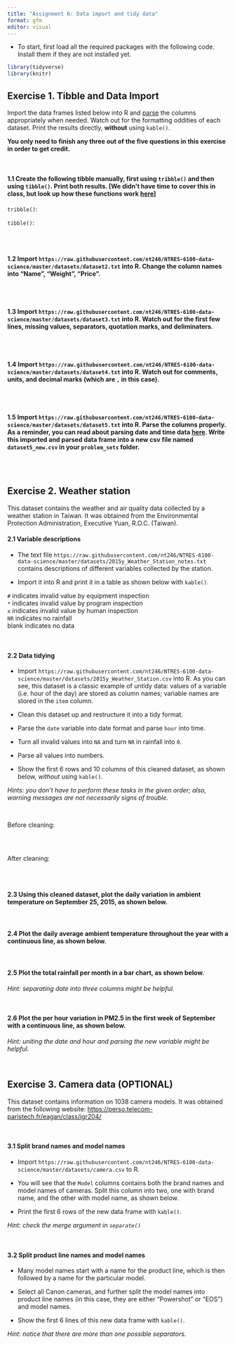 ```yaml
---
title: "Assignment 6: Data import and tidy data"
format: gfm
editor: visual
---
```


-   To start, first load all the required packages with the following code. Install them if they are not installed yet.

```r
library(tidyverse)
library(knitr)
```

## **Exercise 1. Tibble and Data Import**

Import the data frames listed below into R and [parse](https://r4ds.had.co.nz/data-import.html#parsing-a-vector) the columns appropriately when needed. Watch out for the formatting oddities of each dataset. Print the results directly, **without** using `kable()`.

**You only need to finish any three out of the five questions in this exercise in order to get credit.**

\

#### **1.1 Create the following tibble manually, first using `tribble()` and then using `tibble()`. Print both results. \[We didn’t have time to cover this in class, but look up how these functions work [here](https://r4ds.had.co.nz/tibbles.html#creating-tibbles)\]**

`tribble()`:

`tibble()`:

```         
```

\

#### **1.2 Import `https://raw.githubusercontent.com/nt246/NTRES-6100-data-science/master/datasets/dataset2.txt` into R. Change the column names into “Name”, “Weight”, “Price”.**

```         
```

\

#### **1.3 Import `https://raw.githubusercontent.com/nt246/NTRES-6100-data-science/master/datasets/dataset3.txt` into R. Watch out for the first few lines, missing values, separators, quotation marks, and deliminaters.**

```         
```

\

#### **1.4 Import `https://raw.githubusercontent.com/nt246/NTRES-6100-data-science/master/datasets/dataset4.txt` into R. Watch out for comments, units, and decimal marks (which are `,` in this case).**

```         
```

\

#### **1.5 Import `https://raw.githubusercontent.com/nt246/NTRES-6100-data-science/master/datasets/dataset5.txt` into R. Parse the columns properly. As a reminder, you can read about parsing date and time data [here](https://r4ds.had.co.nz/data-import.html#readr-datetimes). Write this imported and parsed data frame into a new csv file named `dataset5_new.csv` in your `problem_sets` folder.**

```         
```

\

## **Exercise 2. Weather station**

This dataset contains the weather and air quality data collected by a weather station in Taiwan. It was obtained from the Environmental Protection Administration, Executive Yuan, R.O.C. (Taiwan).

#### **2.1 Variable descriptions**

-   The text file `https://raw.githubusercontent.com/nt246/NTRES-6100-data-science/master/datasets/2015y_Weather_Station_notes.txt` contains descriptions of different variables collected by the station.

-   Import it into R and print it in a table as shown below with `kable()`.

`#` indicates invalid value by equipment inspection\
`*` indicates invalid value by program inspection\
`x` indicates invalid value by human inspection\
`NR` indicates no rainfall\
blank indicates no data

\

#### **2.2 Data tidying**

-   Import `https://raw.githubusercontent.com/nt246/NTRES-6100-data-science/master/datasets/2015y_Weather_Station.csv` into R. As you can see, this dataset is a classic example of untidy data: values of a variable (i.e. hour of the day) are stored as column names; variable names are stored in the `item` column.

-   Clean this dataset up and restructure it into a tidy format.

-   Parse the `date` variable into date format and parse `hour` into time.

-   Turn all invalid values into `NA` and turn `NR` in rainfall into `0`.

-   Parse all values into numbers.

-   Show the first 6 rows and 10 columns of this cleaned dataset, as shown below, *without* using `kable()`.

*Hints: you don’t have to perform these tasks in the given order; also, warning messages are not necessarily signs of trouble.*

\

Before cleaning:

```         
```

\

After cleaning:

```         
```

\

#### **2.3 Using this cleaned dataset, plot the daily variation in ambient temperature on September 25, 2015, as shown below.**

\

#### **2.4 Plot the daily average ambient temperature throughout the year with a continuous line, as shown below.**

\

#### **2.5 Plot the total rainfall per month in a bar chart, as shown below.**

*Hint: separating date into three columns might be helpful.*

\

#### **2.6 Plot the per hour variation in PM2.5 in the first week of September with a continuous line, as shown below.**

*Hint: uniting the date and hour and parsing the new variable might be helpful.*

\

## **Exercise 3. Camera data (OPTIONAL)**

This dataset contains information on 1038 camera models. It was obtained from the following website: <https://perso.telecom-paristech.fr/eagan/class/igr204/>

\

#### **3.1 Split brand names and model names**

-   Import `https://raw.githubusercontent.com/nt246/NTRES-6100-data-science/master/datasets/camera.csv` to R.

-   You will see that the `Model` columns contains both the brand names and model names of cameras. Split this column into two, one with brand name, and the other with model name, as shown below.

-   Print the first 6 rows of the new data frame with `kable()`.

*Hint: check the merge argument in `separate()`*

\

#### 3.2 Split product line names and model names

-   Many model names start with a name for the product line, which is then followed by a name for the particular model.

-   Select all Canon cameras, and further split the model names into product line names (in this case, they are either “Powershot” or “EOS”) and model names.

-   Show the first 6 lines of this new data frame with `kable()`.

*Hint: notice that there are more than one possible separators.*

\
